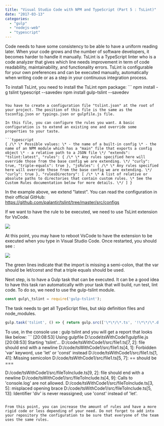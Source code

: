 ```yaml
---
title: "Visual Studio Code with NPM and TypeScript (Part 5 : TsLint)"
date: "2017-03-13"
categories: 
  - "gulp"
  - "nodejs-web"
  - "typescript"
---
```


Code needs to have some consistency to be able to have a uniform reading later. When your code grows and the number of software developers, it becomes harder to handle it manually. TsLint is a TypeScript linter who is a code analyzer that gives which line needs improvement in term of code readability, maintainability, and functionality errors. TsLint is configurable for your own preferences and can be executed manually, automatically when writing code or as a step in your continuous integration process.

To install TsLint, you need to install the TsLint npm package: ``` 
 npm install -g tslint typescript --savedev npm install gulp-tslint --savedev 
``` 

You have to create a configuration file "tslint.json" at the root of your project. The position of this file is the same as the tsconfig.json or typings.json or gulpfile.js file.

In this file, you can configure the rules you want. A basic configuration is to extend an existing one and override some properties to your taste.

```typescript
{ /\* \* Possible values: \* - the name of a built-in config \* - the name of an NPM module which has a "main" file that exports a config object \* - a relative path to a JSON file \*/ "extends": "tslint:latest", "rules": { /\* \* Any rules specified here will override those from the base config we are extending. \*/ "curly": true, "triple-equals": true }, "jsRules": { /\* \* Any rules specified here will override those from the base config we are extending. \*/ "curly": true }, "rulesDirectory": [ /\* \* A list of relative or absolute paths to directories that contain custom rules. \* See the Custom Rules documentation below for more details. \*/ ] } 
``` 


In the example above, we extend "latest". You can read the configuration in their official GitHub: https://github.com/palantir/tslint/tree/master/src/configs

If we want to have the rule to be executed, we need to use TsLint extension for VsCode.

[![](http://patrickdesjardins.com/blog/wp-content/uploads/2017/02/tslint.png)](http://patrickdesjardins.com/blog/visual-studio-code-with-npm-and-typescript-part-5-tslint/tslint)

At this point, you may have to reboot VsCode to have the extension to be executed when you type in Visual Studio Code. Once restarted, you should see :

[![](http://patrickdesjardins.com/blog/wp-content/uploads/2017/02/ThreeTsLintError.png)](http://patrickdesjardins.com/blog/visual-studio-code-with-npm-and-typescript-part-5-tslint/threetslinterror)

The green lines indicate that the import is missing a semi-colon, that the var should be let/const and that a triple equals should be used.

Next step, is to have a Gulp task that can be executed. It can be a good idea to have this task ran automatically with your task that will build, run test, lint code. To do so, we need to use the gulp-tslint module.

```typescript
const gulp\_tslint = require('gulp-tslint'); 
``` 


The task needs to get all TypeScript files, but skip definition files and node\_modules.

```typescript
gulp.task('tslint', () => { return gulp.src(['\*\*/\*.ts', '!\*\*/\*.d.ts', '!node\_modules/\*\*']) .pipe(gulp\_tslint()) .pipe(gulp\_tslint.report()); }); 
``` 


To use, in the console use : gulp tslint and you will get a report that looks like below: ``` 
 [20:08:53] Using gulpfile D:\\code\\tsWithCode1\\gulpfile.js [20:08:53] Starting 'tslint'... D:/code/tsWithCode1/src/file1.ts[7, 2]: file should end with a newline D:/code/tsWithCode1/src/file1.ts[4, 1]: Forbidden 'var' keyword, use 'let' or 'const' instead D:/code/tsWithCode1/src/file1.ts[1, 41]: Missing semicolon D:/code/tsWithCode1/src/file1.ts[5, 7]: == should be ===

D:/code/tsWithCode1/src/fileToInclude.ts[9, 2]: file should end with a newline D:/code/tsWithCode1/src/fileToInclude.ts[4, 9]: Calls to 'console.log' are not allowed. D:/code/tsWithCode1/src/fileToInclude.ts[3, 5]: misplaced opening brace D:/code/tsWithCode1/src/fileToInclude.ts[5, 13]: Identifier 'div' is never reassigned; use 'const' instead of 'let'. 
``` 

From this point, you can increase the amount of rules and have a more rigid code or less depending of your need. Do not forget to add into your repository the configuration to be sure that everyone of the team uses the same rules.
